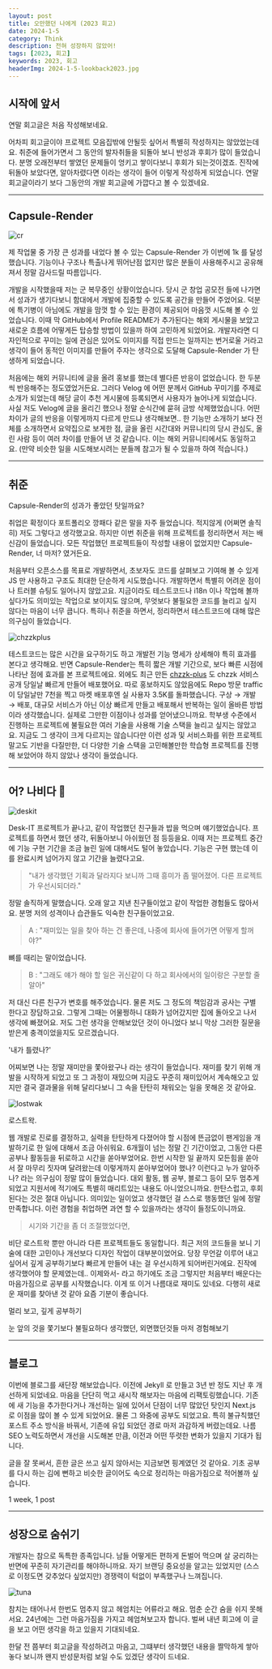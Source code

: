 ```yaml
---
layout: post
title: 오만했던 나에게 (2023 회고)
date: 2024-1-5
category: Think
description: 전혀 성장하지 않았어!
tags: [2023, 회고]
keywords: 2023, 회고
headerImg: 2024-1-5-lookback2023.jpg
---
```


## 시작에 앞서

연말 회고글은 처음 작성해보네요.

어차피 회고글이야 프로젝트 모음집밖에 안될듯 싶어서 특별히 작성하지는 않았었는데요.
취준에 들어가면서 그 동안의 발자취들을 되돌아 보니 반성과 후회가 많이 들었습니다.
분명 오래전부터 쌓였던 문제들이 엉키고 쌓이다보니 후회가 되는것이겠죠.
진작에 뒤돌아 보았다면, 알아차렸다면 이라는 생각이 들어 이렇게 작성하게 되었습니다.
연말 회고글이라기 보다 그동안의 개발 회고글에 가깝다고 볼 수 있겠네요.

---

## Capsule-Render

![cr](/img/2024-1-5-lookback2023/cr.jpg)

제 작업물 중 가장 큰 성과를 내었다 볼 수 있는 Capsule-Render 가 이번에 1k 를 달성했습니다.
기능이나 구조나 특출나게 뛰어난점 없지만 많은 분들이 사용해주시고 공유해져서 정말 감사드릴 따름입니다.

개발을 시작했을때 저는 군 복무중인 상황이었습니다.
당시 군 창업 공모전 들에 나가면서 성과가 생기다보니 함대에서 개발에 집중할 수 있도록 공간을 만들어 주었어요.
덕분에 특기병이 아님에도 개발을 맘껏 할 수 있는 환경이 제공되어 마음껏 시도해 볼 수 있었습니다.
이때 막 GitHub에서 Profile README가 추가된다는 해외 게시물을 보았고
새로운 흐름에 어떻게든 탑승할 방법이 있을까 하여 고민하게 되었어요.
개발자라면 디자인적으로 꾸미는 일에 관심은 있어도 이미지를 직접 만드는 일까지는 번거로울 거라고 생각이 들어
동적인 이미지를 만들어 주자는 생각으로 도달해 Capsule-Render 가 탄생하게 되었습니다.

처음에는 해외 커뮤니티에 글을 올려 홍보를 했는데 별다른 반응이 없었습니다.
한 두분씩 반응해주는 정도였었거든요.
그러다 Velog 에 어떤 분께서 GitHub 꾸미기를 주제로 소개가 되었는데
해당 글이 추천 게시물에 등록되면서 사용자가 늘어나게 되었습니다.
사실 저도 Velog에 글을 올리긴 했으나 정말 순식간에 묻혀 금방 삭제했었습니다.
어떤 차이가 글의 반응을 이렇게까지 다르게 만드냐 생각해보면..
한 기능만 소개하기 보다 전체를 소개하면서 요약집으로 보게한 점,
글을 올린 시간대와 커뮤니티의 당시 관심도, 올린 사람 등이 여러 차이를 만들어 낸 것 같습니다.
이는 해외 커뮤니티에서도 동일하고요.
(만약 비슷한 일을 시도해보시려는 분들께 참고가 될 수 있을까 하여 적습니다.)

---

## 취준

Capsule-Render의 성과가 좋았던 탓일까요?

취업은 확정이다 포트폴리오 깡패다 같은 말을 자주 들었습니다.
적지않게 (어쩌면 솔직히) 저도 그렇다고 생각했고요.
하지만 이번 취준을 위해 프로젝트를 정리하면서 저는 배신감이 들었습니다.
모든 작업했던 프로젝트들이 작성할 내용이 없었지만 Capsule-Render, 너 마저? 였거든요.

처음부터 오픈소스를 목표로 개뱔하면서,
초보자도 코드를 살펴보고 기여해 볼 수 있게 JS 만 사용하고
구조도 최대한 단순하게 시도했습니다.
개발하면서 특별히 어려운 점이나 트러블 슈팅도 일어나지 않았고요.
지금이라도 테스트코드나 i18n 이나 작업해 볼까 싶다가도
의미있는 작업으로 보이지도 않으며, 무엇보다 불필요한 코드를 늘리고 싶지 않다는 마음이 너무 큽니다.
특히나 취준을 하면서, 정리하면서 테스트코드에 대해 많은 의구심이 들었습니다.

![chzzkplus](/img/2024-1-5-lookback2023/chzzkplus.jpg)

테스트코드는 많은 시간을 요구하기도 하고 개발전 기능 명세가 상세해야 특히 효과를 본다고 생각해요.
반면 Capsule-Render는 특히 짧은 개발 기간으로, 보다 빠른 시점에 나타난 점에 효과를 본 프로젝트에요.
외에도 최근 만든 [chzzk-plus](https://github.com/kyechan99/chzzk-plus) 도 chzzk 서비스 공개 당일날 빠르게 만들어 배포했어요.
따로 홍보하지도 않았음에도 Repo 방문 traffic이 당일날만 7천을 찍고 마켓 배포후엔 실 사용자 3.5K를 돌파했습니다.
구상 → 개발 → 배포, 대규모 서비스가 아닌 이상 빠르게 만들고 배포해서 반복하는 일이 올바른 방법이라 생각했습니다.
실제로 그만한 이점이나 성과를 얻어냈으니까요.
학부생 수준에서 진행하는 프로젝트에 불필요한 여러 기술을 사용해 기술 스택을 늘리고 싶지는 않았고요.
지금도 그 생각이 크게 다르지는 않습니다만 이런 성과 및 서비스화를 위한 프로젝트 말고도
기반을 다질만한, 더 다양한 기술 스택을 고민해볼만한 학습형 프로젝트를 진행해 보았어야 하지 않았나 생각이 들었습니다.

---

## 어? 나비다 🦋

![deskit](/img/2024-1-5-lookback2023/deskit.jpg)

Desk-IT 프로젝트가 끝나고, 같이 작업했던 친구들과 밥을 먹으며 얘기했었습니다.
프로젝트를 하면서 했던 생각, 뒤돌아보니 아쉬웠던 점 등등을요.
이때 저는 프로젝트 중간에 기능 구현 기간을 조금 늘린 일에 대해서도 털어 놓았습니다.
기능은 구현 했는데 이를 완료시켜 넘어가지 않고 기간을 늘렸다고요.

> "내가 생각했던 기획과 달라지다 보니까 그때 흥미가 좀 떨어졌어. 다른 프로젝트가 우선시되더라."

정말 솔직하게 말했습니다.
오래 알고 지낸 친구들이었고 같이 작업한 경험들도 많아서요.
분명 저의 성격이나 습관들도 익숙한 친구들이었고요.

> A : "재미있는 일을 찾아 하는 건 좋은데, 나중에 회사에 들어가면 어떻게 할꺼야?"

뼈를 때리는 말이었습니다.

> B : "그래도 얘가 해야 할 일은 귀신같이 다 하고 회사에서의 일이랑은 구분할 줄 알아"

저 대신 다른 친구가 변호를 해주었습니다.
물론 저도 그 정도의 책임감과 공사는 구별 한다고 장담하고요.
그렇게 그때는 어물쩡하니 대화가 넘어갔지만 집에 돌아오고 나서 생각에 빠졌어요.
저도 그런 생각을 안해보았던 것이 아니었다 보니 막상 그러한 질문을 받은게 충격이었을지도 모르겠습니다.

'내가 틀렸나?'

어찌보면 나는 정말 재미만을 쫓아왔구나 라는 생각이 들었습니다.
재미를 찾기 위해 개발을 시작하게 되었고 또 그 과정이 재밌으며 지금도 꾸준히 재미있어서 계속해오고 있지만
결국 결과물을 위해 달리다보니 그 속을 탄탄히 채워오는 일을 못해온 것 같아요.

![lostwak](/img/2024-1-5-lookback2023/lostwak.jpg)

로스트왁.

웹 개발로 진로를 결정하고, 실력을 탄탄하게 다졌어야 할 시점에 뜬금없이 팬게임을 개발하기로 한 일에 대해서 조금 아쉬워요.
6개월이 넘는 정말 긴 기간이었고, 그동안 다른 공부나 활동등을 뒤로하고 시간을 쏟아부었어요.
한번 시작한 일 끝까지 모든힘을 쏟아서 잘 마무리 짓자며 달려왔는데
이렇게까지 쏟아부었어야 했나? 이런다고 누가 알아주나? 라는 의구심이 정말 많이 들었습니다.
대외 활동, 웹 공부, 블로그 등이 모두 멈추게 되었고 지원서에 적기에도 특별히 매리트있는 내용도 아니었으니까요.
한탄스럽고, 후회된다는 것은 절대 아닙니다.
의미있는 일이었고 생각했던 걸 스스로 행동했던 일에 정말 만족합니다.
이런 경험을 취업하면 과연 할 수 있을까라는 생각이 들정도이니까요.

> 시기와 기간을 좀 더 조절했었다면,

비단 로스트왁 뿐만 아니라 다른 프로젝트들도 동일합니다.
최근 저의 코드들을 보니 기술에 대한 고민이나 개선보다 디자인 작업이 대부분이었어요.
당장 무언갈 이루어 내고 싶어서 깊게 공부하기보다 빠르게 만들어 내는 걸 우선시하게 되어버린거에요.
진작에 생각했어야 할 문제였는데..
이제와서- 라고 하기에도 조금 그렇지만
처음부터 배운다는 마음가짐으로 공부를 시작했습니다. 이게 또 이거 나름대로 재미도 있네요.
다행히 새로운 재미를 찾아낸 것 같아 요즘 기분이 좋습니다.

<aside>
멀리 보고, 깊게 공부하기

눈 앞의 것을 쫓기보다 불필요하다 생각했던, 외면했던것들 마저 경험해보기

</aside>

---

## 블로그

이번에 블로그를 새단장 해보았습니다.
이전에 Jekyll 로 만들고 3년 반 정도 지난 후 개선하게 되었네요.
마음을 단단히 먹고 새시작 해보자는 마음에 리팩토링했습니다.
기존에 새 기능을 추가한다거나 개선하는 일에 있어서 단점이 너무 많았던 탓인지
Next.js 로 이점을 많이 볼 수 있게 되었어요. 물론 그 와중에 공부도 되었고요.
특히 불규칙했던 포스트 주소 방식을 바꿔서, 기존에 유입 되었던 경로 마저 과감하게 버렸는데요.
나름 SEO 노력도하면서 개선을 시도해본 만큼,
이전과 어떤 뚜렷한 변화가 있을지 기대가 됩니다.

글을 잘 못써서, 흔한 글은 쓰고 싶지 않아서는 지금보면 핑계였던 것 같아요.
기초 공부를 다시 하는 김에 뻔하고 비슷한 글이어도 속으로 정리하는 마음가짐으로 적어볼까 싶습니다.

<aside>
1 week, 1 post

</aside>

---

## 성장으로 숨쉬기

개발자는 참으로 독특한 종족입니다.
남들 어떻게든 편하게 돈벌어 먹으며 살 궁리하는 반면에
꾸준히 자기관리를 해야하니까요.
자기 브랜딩 중요성을 알고는 있었지만 (스스로 이정도면 갖추었다 싶었지만)
경쟁력이 턱없이 부족했구나 느껴집니다.

![tuna](https://media1.giphy.com/media/l41lKObynPR7PaUP6/giphy.gif?cid=ecf05e472785f2uanq38ejehxxopwtdq5bymrh702ueslmz1&ep=v1_gifs_search&rid=giphy.gif&ct=g)

참치는 태어나서 한번도 멈추지 않고 헤엄치는 어류라고 해요.
멈춘 순간 숨을 쉬지 못해서요.
24년에는 그런 마음가짐을 가지고 헤엄쳐보고자 합니다.
벌써 내년 회고에 이 글을 보고 어떤 생각을 하고 있을지 기대되네요.

<aside>
한달 전 쯤부터 회고글을 작성하려고 마음고,
그떄부터 생각했던 내용을 짤막하게 쌓아놓다 보니까 왠지 반성문처럼 보일 수도 있겠단 생각이 드네요.

</aside>
